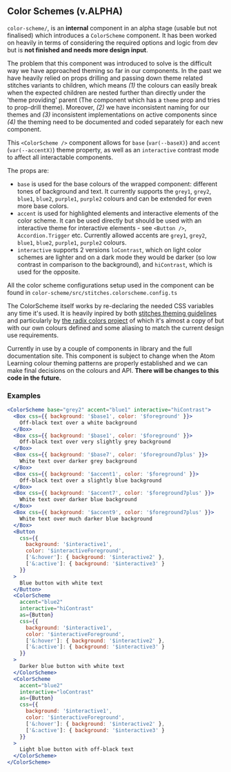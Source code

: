 ## Color Schemes (v.ALPHA)

`color-scheme/`, is an **internal** component in an alpha stage (usable but not finalised) which introduces a `ColorScheme` component. It has been worked on heavily in terms of considering the required options and logic from dev but is **not finished and needs more design input**.

The problem that this component was introduced to solve is the difficult way we have approached theming so far in our components.
In the past we have heavily relied on props drilling and passing down theme related stitches variants to children, which means _(1)_ the colours can easily break when the expected children are nested further than directly under the 'theme providing' parent (The component which has a `theme` prop and tries to prop-drill theme). Moreover, _(2)_ we have inconsistent naming for our themes and _(3)_ inconsistent implementations on active components since _(4)_ the theming need to be documented and coded separately for each new component.

This `<ColorScheme />` component allows for `base` (`var(--baseX)`) and `accent` (`var(--accentX)`) theme property, as well as an `interactive` contrast mode to affect all interactable components.

The props are:

- `base` is used for the base colours of the wrapped component: different tones of background and text. It currently supports the `grey1`, `grey2`, `blue1`, `blue2`, `purple1`, `purple2` colours and can be extended for even more base colors.
- `accent` is used for highlighted elements and interactive elements of the color scheme. It can be used directly but should be used with an interactive theme for interactive elements - see `<Button />`, `Accordion.Trigger` etc. Currently allowed accents are `grey1`, `grey2`, `blue1`, `blue2`, `purple1`, `purple2` colours.
- `interactive` supports 2 versions `loContrast`, which on light color schemes are lighter and on a dark mode they would be darker (so low contrast in comparison to the background), and `hiContrast`, which is used for the opposite.

All the color scheme configurations setup used in the component can be found in `color-scheme/src/stitches.colorscheme.config.ts`

The ColorScheme itself works by re-declaring the needed CSS variables any time it's used. It is heavily inpired by both [stitches theming guidelines](https://stitches.dev/docs/theming) and particularly by [the radix colors project](https://www.radix-ui.com/colors) of which it's almost a copy of but with our own colours defined and some aliasing to match the current design use requirements.

Currently in use by a couple of components in library and the full documentation site. This component is subject to change when the Atom Learning colour theming patterns are properly established and we can make final decisions on the colours and API. **There will be changes to this code in the future.**

### Examples

```jsx
<ColorScheme base="grey2" accent="blue1" interactive="hiContrast">
  <Box css={{ background: '$base1', color: '$foreground' }}>
    Off-black text over a white background
  </Box>
  <Box css={{ background: '$base1', color: '$foreground' }}>
    Off-black text over very slightly grey background
  </Box>
  <Box css={{ background: '$base7', color: '$foreground7plus' }}>
    White text over darker grey background
  </Box>
  <Box css={{ background: '$accent1', color: '$foreground' }}>
    Off-black text over a slightly blue background
  </Box>
  <Box css={{ background: '$accent7', color: '$foreground7plus' }}>
    White text over darker blue background
  </Box>
  <Box css={{ background: '$accent9', color: '$foreground7plus' }}>
    White text over much darker blue background
  </Box>
  <Button
    css={{
      background: '$interactive1',
      color: '$interactiveForeground',
      ['&:hover']: { background: '$interactive2' },
      ['&:active']: { background: '$interactive3' }
    }}
  >
    Blue button with white text
  </Button>
  <ColorScheme
    accent="blue2"
    interactive="hiContrast"
    as={Button}
    css={{
      background: '$interactive1',
      color: '$interactiveForeground',
      ['&:hover']: { background: '$interactive2' },
      ['&:active']: { background: '$interactive3' }
    }}
  >
    Darker blue button with white text
  </ColorScheme>
  <ColorScheme
    accent="blue2"
    interactive="loContrast"
    as={Button}
    css={{
      background: '$interactive1',
      color: '$interactiveForeground',
      ['&:hover']: { background: '$interactive2' },
      ['&:active']: { background: '$interactive3' }
    }}
  >
    Light blue button with off-black text
  </ColorScheme>
</ColorScheme>
```
